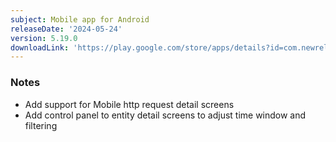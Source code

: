 ```yaml
---
subject: Mobile app for Android
releaseDate: '2024-05-24'
version: 5.19.0
downloadLink: 'https://play.google.com/store/apps/details?id=com.newrelic.rpm'
---
```


### Notes

* Add support for Mobile http request detail screens
* Add control panel to entity detail screens to adjust time window and filtering
